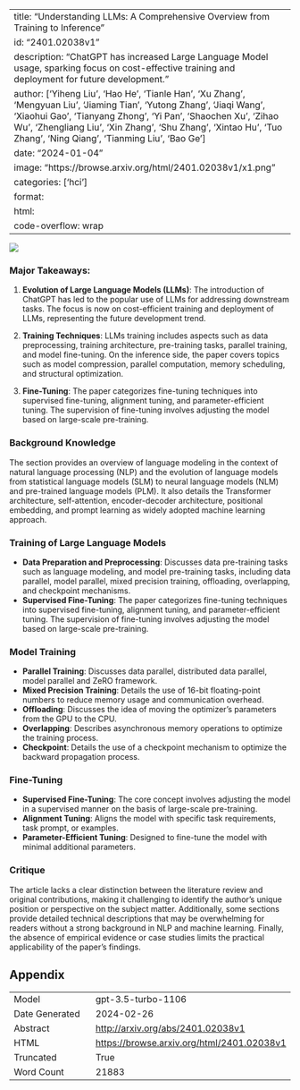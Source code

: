 
---
title: "Understanding LLMs: A Comprehensive Overview from Training to Inference"
id: "2401.02038v1"
description: "ChatGPT has increased Large Language Model usage, sparking focus on cost-effective training and deployment for future development."
author: ['Yiheng Liu', 'Hao He', 'Tianle Han', 'Xu Zhang', 'Mengyuan Liu', 'Jiaming Tian', 'Yutong Zhang', 'Jiaqi Wang', 'Xiaohui Gao', 'Tianyang Zhong', 'Yi Pan', 'Shaochen Xu', 'Zihao Wu', 'Zhengliang Liu', 'Xin Zhang', 'Shu Zhang', 'Xintao Hu', 'Tuo Zhang', 'Ning Qiang', 'Tianming Liu', 'Bao Ge']
date: "2024-01-04"
image: "https://browse.arxiv.org/html/2401.02038v1/x1.png"
categories: ['hci']
format:
  html:
    code-overflow: wrap
---

![](https://browse.arxiv.org/html/2401.02038v1/x1.png)

### Major Takeaways:

1. **Evolution of Large Language Models (LLMs)**: The introduction of ChatGPT has led to the popular use of LLMs for addressing downstream tasks. The focus is now on cost-efficient training and deployment of LLMs, representing the future development trend.

2. **Training Techniques**: LLMs training includes aspects such as data preprocessing, training architecture, pre-training tasks, parallel training, and model fine-tuning. On the inference side, the paper covers topics such as model compression, parallel computation, memory scheduling, and structural optimization.

3. **Fine-Tuning**: The paper categorizes fine-tuning techniques into supervised fine-tuning, alignment tuning, and parameter-efficient tuning. The supervision of fine-tuning involves adjusting the model based on large-scale pre-training.

### Background Knowledge

The section provides an overview of language modeling in the context of natural language processing (NLP) and the evolution of language models from statistical language models (SLM) to neural language models (NLM) and pre-trained language models (PLM). It also details the Transformer architecture, self-attention, encoder-decoder architecture, positional embedding, and prompt learning as widely adopted machine learning approach.

### Training of Large Language Models

- **Data Preparation and Preprocessing**: Discusses data pre-training tasks such as language modeling, and model pre-training tasks, including data parallel, model parallel, mixed precision training, offloading, overlapping, and checkpoint mechanisms.
- **Supervised Fine-Tuning**: The paper categorizes fine-tuning techniques into supervised fine-tuning, alignment tuning, and parameter-efficient tuning. The supervision of fine-tuning involves adjusting the model based on large-scale pre-training.

### Model Training

- **Parallel Training**: Discusses data parallel, distributed data parallel, model parallel and ZeRO framework.
- **Mixed Precision Training**: Details the use of 16-bit floating-point numbers to reduce memory usage and communication overhead.
- **Offloading**: Discusses the idea of moving the optimizer’s parameters from the GPU to the CPU.
- **Overlapping**: Describes asynchronous memory operations to optimize the training process.
- **Checkpoint**: Details the use of a checkpoint mechanism to optimize the backward propagation process.

### Fine-Tuning

- **Supervised Fine-Tuning**: The core concept involves adjusting the model in a supervised manner on the basis of large-scale pre-training.
- **Alignment Tuning**: Aligns the model with specific task requirements, task prompt, or examples.
- **Parameter-Efficient Tuning**: Designed to fine-tune the model with minimal additional parameters.

### Critique

The article lacks a clear distinction between the literature review and original contributions, making it challenging to identify the author's unique position or perspective on the subject matter. Additionally, some sections provide detailed technical descriptions that may be overwhelming for readers without a strong background in NLP and machine learning. Finally, the absence of empirical evidence or case studies limits the practical applicability of the paper's findings.

## Appendix

|          |          |
|----------|----------|
| Model     | gpt-3.5-turbo-1106       |
| Date Generated     | 2024-02-26       |
| Abstract | [http://arxiv.org/abs/2401.02038v1](http://arxiv.org/abs/2401.02038v1)        |
| HTML     | [https://browse.arxiv.org/html/2401.02038v1](https://browse.arxiv.org/html/2401.02038v1)       |
| Truncated       | True       |
| Word Count       | 21883       |